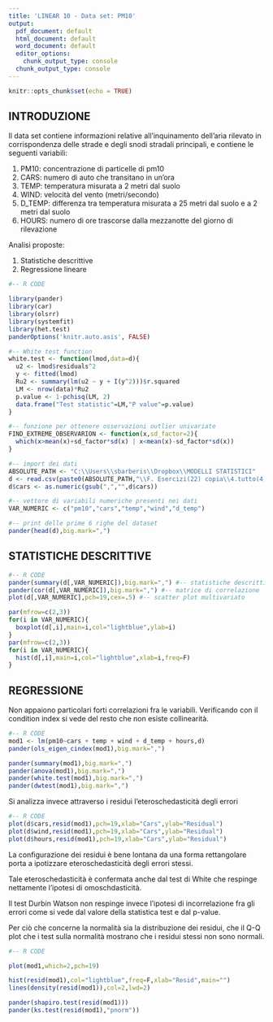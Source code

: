 ---
title: 'LINEAR 10 - Data set: PM10'
output:
  pdf_document: default
  html_document: default
  word_document: default
  editor_options:
    chunk_output_type: console
  chunk_output_type: console
---

```{r setup, include=FALSE}
knitr::opts_chunk$set(echo = TRUE)
```

## INTRODUZIONE

Il data set contiene informazioni relative all'inquinamento dell'aria rilevato in corrispondenza delle strade e degli snodi stradali principali, e contiene le seguenti variabili:

1. PM10: concentrazione di particelle di pm10
2. CARS: numero di auto che transitano in un'ora
3. TEMP: temperatura misurata a 2 metri dal suolo
4. WIND: velocità del vento (metri/secondo)
5. D_TEMP: differenza tra temperatura misurata a 25 metri dal suolo e a 2 metri dal suolo
6. HOURS: numero di ore trascorse dalla mezzanotte del giorno di rilevazione

Analisi proposte:

1. Statistiche descrittive
2. Regressione lineare

> >

```{r,eval=TRUE,echo=T,warning=FALSE,message=F,results="asis"}
#-- R CODE

library(pander)
library(car)
library(olsrr)
library(systemfit)
library(het.test)
panderOptions('knitr.auto.asis', FALSE)

#-- White test function
white.test <- function(lmod,data=d){
  u2 <- lmod$residuals^2
  y <- fitted(lmod)
  Ru2 <- summary(lm(u2 ~ y + I(y^2)))$r.squared
  LM <- nrow(data)*Ru2
  p.value <- 1-pchisq(LM, 2)
  data.frame("Test statistic"=LM,"P value"=p.value)
}

#-- funzione per ottenere osservazioni outlier univariate
FIND_EXTREME_OBSERVARION <- function(x,sd_factor=2){
  which(x>mean(x)+sd_factor*sd(x) | x<mean(x)-sd_factor*sd(x))  
}

#-- import dei dati
ABSOLUTE_PATH <- "C:\\Users\\sbarberis\\Dropbox\\MODELLI STATISTICI"
d <- read.csv(paste0(ABSOLUTE_PATH,"\\F. Esercizi(22) copia\\4.tutto(4)\\4.tutto\\PM_10.csv"),sep=";")
d$cars <- as.numeric(gsub(",","",d$cars))

#-- vettore di variabili numeriche presenti nei dati
VAR_NUMERIC <- c("pm10","cars","temp","wind","d_temp")

#-- print delle prime 6 righe del dataset
pander(head(d),big.mark=",")
```

> >

## STATISTICHE DESCRITTIVE

> >

```{r,fig.width=6,echo=T,message=FALSE,results="asis"}
#-- R CODE
pander(summary(d[,VAR_NUMERIC]),big.mark=",") #-- statistiche descrittive
pander(cor(d[,VAR_NUMERIC]),big.mark=",") #-- matrice di correlazione
plot(d[,VAR_NUMERIC],pch=19,cex=.5) #-- scatter plot multivariato

par(mfrow=c(2,3))
for(i in VAR_NUMERIC){
  boxplot(d[,i],main=i,col="lightblue",ylab=i)
}
par(mfrow=c(2,3))
for(i in VAR_NUMERIC){
  hist(d[,i],main=i,col="lightblue",xlab=i,freq=F)
}
```

## REGRESSIONE

Non appaiono particolari forti correlazioni fra le variabili. Verificando con il condition index si vede del resto che non esiste  collinearità.

> >

```{r,fig.width=6,echo=T,message=FALSE,results="asis"}
#-- R CODE
mod1 <- lm(pm10~cars + temp + wind + d_temp + hours,d)
pander(ols_eigen_cindex(mod1),big.mark=",")

pander(summary(mod1),big.mark=",")
pander(anova(mod1),big.mark=",")
pander(white.test(mod1),big.mark=",")
pander(dwtest(mod1),big.mark=",")
```

Si  analizza invece attraverso i residui l’eteroschedasticità  degli errori

> >

```{r,fig.width=6,echo=T,message=FALSE,results="asis"}
#-- R CODE
plot(d$cars,resid(mod1),pch=19,xlab="Cars",ylab="Residual")
plot(d$wind,resid(mod1),pch=19,xlab="Cars",ylab="Residual")
plot(d$hours,resid(mod1),pch=19,xlab="Cars",ylab="Residual")
```

La configurazione dei residui è bene lontana da una forma rettangolare porta a ipotizzare eteroschedasticità degli errori stessi.

Tale eteroschedasticità è confermata anche dal test di White che respinge nettamente l’ipotesi di omoschdasticità.

Il test Durbin Watson non respinge invece l’ipotesi di incorrelazione fra gli errori come si vede dal valore della statistica test e dal p-value.

Per ciò che concerne la normalità sia la distribuzione dei residui, che il Q-Q plot che i test sulla normalità mostrano che i residui stessi non sono normali.

> >

```{r,fig.width=6,echo=T,message=FALSE,results="asis",warning =FALSE}
#-- R CODE

plot(mod1,which=2,pch=19)

hist(resid(mod1),col="lightblue",freq=F,xlab="Resid",main="")
lines(density(resid(mod1)),col=2,lwd=2)

pander(shapiro.test(resid(mod1))) 
pander(ks.test(resid(mod1),"pnorm")) 
```
